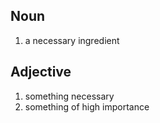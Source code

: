 ==Noun==
# a necessary ingredient

==Adjective==
# something necessary
# something of high importance